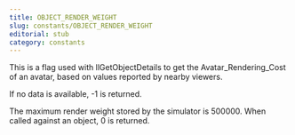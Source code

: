 ```yaml
---
title: OBJECT_RENDER_WEIGHT
slug: constants/OBJECT_RENDER_WEIGHT
editorial: stub
category: constants
---
```


<LSLConstant name="OBJECT_RENDER_WEIGHT"/>

This is a flag used with llGetObjectDetails to get the Avatar_Rendering_Cost of an avatar, based on values reported by nearby viewers.

If no data is available, -1 is returned.

The maximum render weight stored by the simulator is 500000. When called against an object, 0 is returned.
